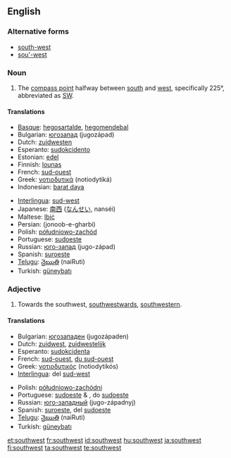 {{wikipedia|dab=Southwest}}
==English==

===Alternative forms===
* [[south-west]]
* [[sou'-west]]

===Noun===
{{en-noun|-}}

# The [[compass point]] halfway between [[south]] and [[west]], specifically 225°, abbreviated as [[SW]].

====Translations====
{{top}}
* [[Basque]]: [[hegosartalde]], [[hegomendebal]]
* Bulgarian: [[югозапад]] (jugozápad) {{m}}
* Dutch: [[zuidwesten]] {{n}}
* Esperanto: [[sudokcidento]]
* Estonian: [[edel]]
* Finnish: [[lounas]]
* French: [[sud-ouest]] {{m}}
* Greek: [[νοτιοδυτικά]] (notiodytiká)
* Indonesian: [[barat daya]]
{{mid}}
* [[Interlingua]]: [[sud-west]]
* Japanese: [[南西]] ([[なんせい]], nanséi)
* Maltese: [[lbiċ]]
* Persian: {{FAchar|[[جنوب غربی]]}} (jonoob-e-gharbi)
* Polish: [[półudniowo-zachód]]
* Portuguese: [[sudoeste]] {{m}}
* Russian: [[юго-запад]] (jugo-západ) {{m}}
* Spanish: [[suroeste]] {{m}}
* [[Telugu]]: [[నైఋతి]] (naiRuti)
* Turkish: [[güneybatı]]
{{bottom}}

===Adjective===
{{en-adj}}

# Towards the southwest, [[southwestward]]s, [[southwestern]].

====Translations====
{{top}}
* Bulgarian: [[югозападен]] (jugozápaden) {{m}}
* Dutch: [[zuidwest]], [[zuidwestelijk]]
* Esperanto: [[sudokcidenta]]
* French: [[sud-ouest]], [[du sud-ouest]]
* Greek: [[νοτιοδυτικός]] (notiodytikós)
* [[Interlingua]]: del [[sud-west]]
{{mid}}
* Polish: [[półudniowo-zachódni]]
* Portuguese: [[sudoeste]] {{m}} & {{f}}, do [[sudoeste]]
* Russian: [[юго-западный]] (jugo-západnyj)
* Spanish: [[suroeste]], del [[sudoeste]]
* [[Telugu]]: [[నైఋతి]] (naiRuti)
* Turkish: [[güneybatı]]
{{bottom}}

[[et:southwest]]
[[fr:southwest]]
[[id:southwest]]
[[hu:southwest]]
[[ja:southwest]]
[[fi:southwest]]
[[ta:southwest]]
[[te:southwest]]